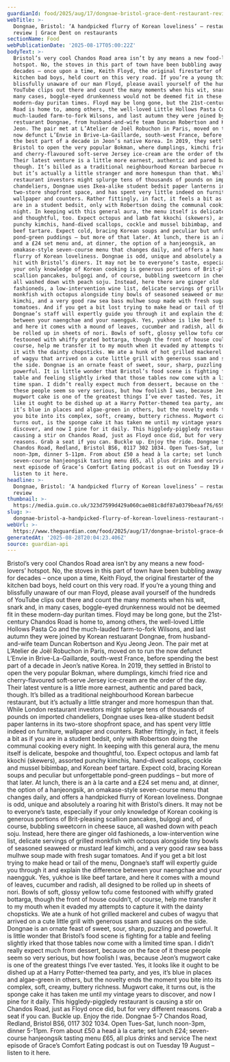 ```yaml
---
guardianId: food/2025/aug/17/dongnae-bristol-grace-dent-restaurant-review
webTitle: >-
  Dongnae, Bristol: ‘A handpicked flurry of Korean loveliness’ – restaurant
  review | Grace Dent on restaurants
sectionName: Food
webPublicationDate: '2025-08-17T05:00:22Z'
bodyText: >-
  Bristol’s very cool Chandos Road area isn’t by any means a new food-lovers’
  hotspot. No, the stoves in this part of town have been bubbling away for
  decades – once upon a time, Keith Floyd, the original firestarter of the
  kitchen bad boys, held court on this very road. If you’re a young thing and
  blissfully unaware of our man Floyd, please avail yourself of the hundreds of
  YouTube clips out there and count the many moments when his wit, snark and, in
  many cases, boggle-eyed drunkenness would not be deemed fit in these
  modern-day puritan times. Floyd may be long gone, but the 21st-century Chandos
  Road is home to, among others, the well-loved Little Hollows Pasta Co and the
  much-lauded farm-to-fork Wilsons, and last autumn they were joined by Korean
  restuarant Dongnae, from husband-and-wife team Duncan Robertson and Kyu Jeong
  Jeon. The pair met at L’Atelier de Joël Robuchon in Paris, moved on to run the
  now defunct L’Envie in Brive-La-Gaillarde, south-west France, before spending
  the best part of a decade in Jeon’s native Korea. In 2019, they settled in
  Bristol to open the very popular Bokman, where dumplings, kimchi fried rice
  and cherry-flavoured soft-serve Jersey ice-cream are the order of the day.
  Their latest venture is a little more earnest, authentic and pared back,
  though. It’s billed as a traditional neighbourhood Korean barbecue restaurant,
  but it’s actually a little stranger and more homespun than that. While London
  restaurant investors might splurge tens of thousands of pounds on imported
  chandeliers, Dongnae uses Ikea-alike student bedsit paper lanterns in its
  two-store shopfront space, and has spent very little indeed on furniture,
  wallpaper and counters. Rather fittingly, in fact, it feels a bit as if you
  are in a student bedsit, only with Robertson doing the communal cooking every
  night. In keeping with this general aura, the menu itself is delicate, bespoke
  and thoughtful, too. Expect octopus and lamb fat kkochi (skewers), assorted
  punchy kimchis, hand-dived scallops, cockle and mussel bibimbap, and Korean
  beef tartare. Expect cold, bracing Korean soups and peculiar but unforgettable
  pond-green puddings – but more of that later. At lunch, there is an à la carte
  and a £24 set menu and, at dinner, the option of a hanjeongsik, an
  omakase-style seven-course menu that changes daily, and offers a handpicked
  flurry of Korean loveliness. Dongnae is odd, unique and absolutely a roaring
  hit with Bristol’s diners. It may not be to everyone’s taste, especially if
  your only knowledge of Korean cooking is generous portions of Brit-pleasing
  scallion pancakes, bulgogi and, of course, bubbling sweetcorn in cheese sauce,
  all washed down with peach soju. Instead, here there are ginger old
  fashioneds, a low-intervention wine list, delicate servings of grilled
  monkfish with octopus alongside tiny bowls of seasoned seaweed or mustard leaf
  kimchi, and a very good raw sea bass mulhwe soup made with fresh sugar
  tomatoes. And if you get a bit lost trying to make head or tail of the menu,
  Dongnae’s staff will expertly guide you through it and explain the difference
  between your naengchae and your naengguk. Yes, yukhoe is like beef tartare,
  and here it comes with a mound of leaves, cucumber and radish, all designed to
  be rolled up in sheets of nori. Bowls of soft, glossy yellow tofu come
  festooned with whiffy grated bottarga, though the front of house couldn’t, of
  course, help me transfer it to my mouth when it evaded my attempts to capture
  it with the dainty chopsticks. We ate a hunk of hot grilled mackerel and cubes
  of wagyu that arrived on a cute little grill with generous ssam and sauces on
  the side. Dongnae is an ornate feast of sweet, sour, sharp, puzzling and
  powerful. It is little wonder that Bristol’s food scene is fighting for a
  table and feeling slightly irked that those tables now come with a limited
  time span. I didn’t really expect much from dessert, because on the face of it
  these people seem so very serious, but how foolish I was, because Jeon’s
  mugwort cake is one of the greatest things I’ve ever tasted. Yes, it looks
  like it ought to be dished up at a Harry Potter-themed tea party, and yes,
  it’s blue in places and algae-green in others, but the novelty ends the moment
  you bite into its complex, soft, creamy, buttery richness. Mugwort cake, it
  turns out, is the sponge cake it has taken me until my vintage years to
  discover, and now I pine for it daily. This higgledy-piggledy restaurant is
  causing a stir on Chandos Road, just as Floyd once did, but for very different
  reasons. Grab a seat if you can. Buckle up. Enjoy the ride. Dongnae 5-7
  Chandos Road, Redland, Bristol BS6, 0117 302 1034. Open Tues-Sat, lunch
  noon-3pm, dinner 5-11pm. From about £50 a head à la carte; set lunch £24;
  seven-course hanjeongsik tasting menu £65, all plus drinks and service The
  next episode of Grace’s Comfort Eating podcast is out on Tuesday 19 August –
  listen to it here.
headline: >-
  Dongnae, Bristol: ‘A handpicked flurry of Korean loveliness’ – restaurant
  review
thumbnail: >-
  https://media.guim.co.uk/323d7599d429a060cae081c8df87a0379beaaf76/659_161_4910_3930/500.jpg
slug: >-
  dongnae-bristol-a-handpicked-flurry-of-korean-loveliness-restaurant-review-or-grace-dent-on-restaurants
webUrl: >-
  https://www.theguardian.com/food/2025/aug/17/dongnae-bristol-grace-dent-restaurant-review
generatedAt: '2025-08-28T20:04:23.406Z'
source: guardian-api
---
```

Bristol’s very cool Chandos Road area isn’t by any means a new food-lovers’ hotspot. No, the stoves in this part of town have been bubbling away for decades – once upon a time, Keith Floyd, the original firestarter of the kitchen bad boys, held court on this very road. If you’re a young thing and blissfully unaware of our man Floyd, please avail yourself of the hundreds of YouTube clips out there and count the many moments when his wit, snark and, in many cases, boggle-eyed drunkenness would not be deemed fit in these modern-day puritan times. Floyd may be long gone, but the 21st-century Chandos Road is home to, among others, the well-loved Little Hollows Pasta Co and the much-lauded farm-to-fork Wilsons, and last autumn they were joined by Korean restuarant Dongnae, from husband-and-wife team Duncan Robertson and Kyu Jeong Jeon. The pair met at L’Atelier de Joël Robuchon in Paris, moved on to run the now defunct L’Envie in Brive-La-Gaillarde, south-west France, before spending the best part of a decade in Jeon’s native Korea. In 2019, they settled in Bristol to open the very popular Bokman, where dumplings, kimchi fried rice and cherry-flavoured soft-serve Jersey ice-cream are the order of the day. Their latest venture is a little more earnest, authentic and pared back, though. It’s billed as a traditional neighbourhood Korean barbecue restaurant, but it’s actually a little stranger and more homespun than that. While London restaurant investors might splurge tens of thousands of pounds on imported chandeliers, Dongnae uses Ikea-alike student bedsit paper lanterns in its two-store shopfront space, and has spent very little indeed on furniture, wallpaper and counters. Rather fittingly, in fact, it feels a bit as if you are in a student bedsit, only with Robertson doing the communal cooking every night. In keeping with this general aura, the menu itself is delicate, bespoke and thoughtful, too. Expect octopus and lamb fat kkochi (skewers), assorted punchy kimchis, hand-dived scallops, cockle and mussel bibimbap, and Korean beef tartare. Expect cold, bracing Korean soups and peculiar but unforgettable pond-green puddings – but more of that later. At lunch, there is an à la carte and a £24 set menu and, at dinner, the option of a hanjeongsik, an omakase-style seven-course menu that changes daily, and offers a handpicked flurry of Korean loveliness. Dongnae is odd, unique and absolutely a roaring hit with Bristol’s diners. It may not be to everyone’s taste, especially if your only knowledge of Korean cooking is generous portions of Brit-pleasing scallion pancakes, bulgogi and, of course, bubbling sweetcorn in cheese sauce, all washed down with peach soju. Instead, here there are ginger old fashioneds, a low-intervention wine list, delicate servings of grilled monkfish with octopus alongside tiny bowls of seasoned seaweed or mustard leaf kimchi, and a very good raw sea bass mulhwe soup made with fresh sugar tomatoes. And if you get a bit lost trying to make head or tail of the menu, Dongnae’s staff will expertly guide you through it and explain the difference between your naengchae and your naengguk. Yes, yukhoe is like beef tartare, and here it comes with a mound of leaves, cucumber and radish, all designed to be rolled up in sheets of nori. Bowls of soft, glossy yellow tofu come festooned with whiffy grated bottarga, though the front of house couldn’t, of course, help me transfer it to my mouth when it evaded my attempts to capture it with the dainty chopsticks. We ate a hunk of hot grilled mackerel and cubes of wagyu that arrived on a cute little grill with generous ssam and sauces on the side. Dongnae is an ornate feast of sweet, sour, sharp, puzzling and powerful. It is little wonder that Bristol’s food scene is fighting for a table and feeling slightly irked that those tables now come with a limited time span. I didn’t really expect much from dessert, because on the face of it these people seem so very serious, but how foolish I was, because Jeon’s mugwort cake is one of the greatest things I’ve ever tasted. Yes, it looks like it ought to be dished up at a Harry Potter-themed tea party, and yes, it’s blue in places and algae-green in others, but the novelty ends the moment you bite into its complex, soft, creamy, buttery richness. Mugwort cake, it turns out, is the sponge cake it has taken me until my vintage years to discover, and now I pine for it daily. This higgledy-piggledy restaurant is causing a stir on Chandos Road, just as Floyd once did, but for very different reasons. Grab a seat if you can. Buckle up. Enjoy the ride. Dongnae 5-7 Chandos Road, Redland, Bristol BS6, 0117 302 1034. Open Tues-Sat, lunch noon-3pm, dinner 5-11pm. From about £50 a head à la carte; set lunch £24; seven-course hanjeongsik tasting menu £65, all plus drinks and service The next episode of Grace’s Comfort Eating podcast is out on Tuesday 19 August – listen to it here.
